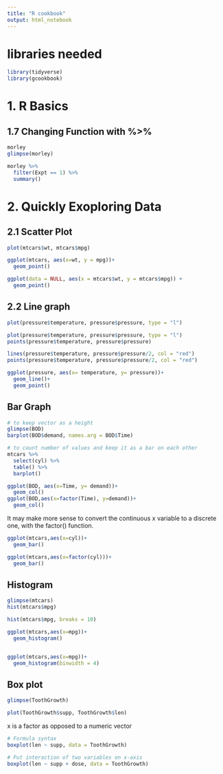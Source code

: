 ```yaml
---
title: "R cookbook"
output: html_notebook
---
```


# libraries needed
```r
library(tidyverse)
library(gcookbook)
```

# 1. R Basics
## 1.7 Changing Function with %>% 

```r
morley
glimpse(morley)

morley %>% 
  filter(Expt == 1) %>% 
  summary()
```
# 2. Quickly Exoploring Data
## 2.1 Scatter Plot

```r
plot(mtcars$wt, mtcars$mpg)

ggplot(mtcars, aes(x=wt, y = mpg))+
  geom_point()

ggplot(data = NULL, aes(x = mtcars$wt, y = mtcars$mpg)) +
  geom_point()

```
## 2.2 Line graph


```r
plot(pressure$temperature, pressure$pressure, type = "l")

plot(pressure$temperature, pressure$pressure, type = "l")
points(pressure$temperature, pressure$pressure)

lines(pressure$temperature, pressure$pressure/2, col = "red")
points(pressure$temperature, pressure$pressure/2, col = "red")

ggplot(pressure, aes(x= temperature, y= pressure))+
  geom_line()+
  geom_point()

```
## Bar Graph

```r
# to keep vector as a height
glimpse(BOD)
barplot(BOD$demand, names.arg = BOD$Time)

# to count number of values and keep it as a bar on each other
mtcars %>% 
  select(cyl) %>% 
  table() %>% 
  barplot()

ggplot(BOD, aes(x=Time, y= demand))+
  geom_col()
ggplot(BOD,aes(x=factor(Time), y=demand))+
  geom_col()
```
It may make more sense to convert the continuous x variable to a discrete one, with the factor() function.

```r
ggplot(mtcars,aes(x=cyl))+
  geom_bar()

ggplot(mtcars,aes(x=factor(cyl)))+
  geom_bar()
```
## Histogram

```r
glimpse(mtcars)
hist(mtcars$mpg)

hist(mtcars$mpg, breaks = 10)

ggplot(mtcars,aes(x=mpg))+
  geom_histogram()


ggplot(mtcars,aes(x=mpg))+
  geom_histogram(binwidth = 4)
```

## Box plot

```r
glimpse(ToothGrowth) 

plot(ToothGrowth$supp, ToothGrowth$len)
```
x is a factor as opposed to a numeric vector

```r
# Formula syntax
boxplot(len ~ supp, data = ToothGrowth)

# Put interaction of two variables on x-axis
boxplot(len ~ supp + dose, data = ToothGrowth)
```













